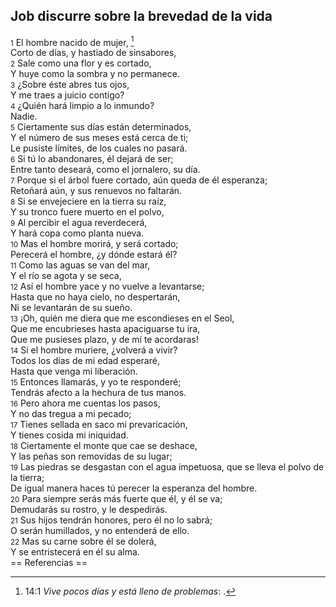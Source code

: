 == Job discurre sobre la brevedad de la vida ==

{{anchor|1}} <small>1</small> El hombre nacido de mujer, <ref>14:1 ''Vive pocos días y está lleno de problemas'': {{lib|LU|148|6|8}}.</ref><br>
Corto de días, y hastiado de sinsabores,<br>
{{anchor|2}} <small>2</small> Sale como una flor y es cortado,<br>
Y huye como la sombra y no permanece.<br>
{{anchor|3}} <small>3</small> ¿Sobre éste abres tus ojos,<br>
Y me traes a juicio contigo?<br>
{{anchor|4}} <small>4</small> ¿Quién hará limpio a lo inmundo?<br>
Nadie.<br>
{{anchor|5}} <small>5</small> Ciertamente sus días están determinados,<br>
Y el número de sus meses está cerca de ti;<br>
Le pusiste límites, de los cuales no pasará.<br>
{{anchor|6}} <small>6</small> Si tú lo abandonares, él dejará de ser;<br>
Entre tanto deseará, como el jornalero, su día.<br>
{{anchor|7}} <small>7</small> Porque si el árbol fuere cortado, aún queda de él esperanza;<br>
Retoñará aún, y sus renuevos no faltarán.<br>
{{anchor|8}} <small>8</small> Si se envejeciere en la tierra su raíz,<br>
Y su tronco fuere muerto en el polvo,<br>
{{anchor|9}} <small>9</small> Al percibir el agua reverdecerá,<br>
Y hará copa como planta nueva.<br>
{{anchor|10}} <small>10</small> Mas el hombre morirá, y será cortado;<br>
Perecerá el hombre, ¿y dónde estará él?<br>
{{anchor|11}} <small>11</small> Como las aguas se van del mar,<br>
Y el río se agota y se seca,<br>
{{anchor|12}} <small>12</small> Así el hombre yace y no vuelve a levantarse;<br>
Hasta que no haya cielo, no despertarán,<br>
Ni se levantarán de su sueño.<br>
{{anchor|13}} <small>13</small> ¡Oh, quién me diera que me escondieses en el Seol,<br>
Que me encubrieses hasta apaciguarse tu ira,<br>
Que me pusieses plazo, y de mí te acordaras!<br>
{{anchor|14}} <small>14</small> Si el hombre muriere, ¿volverá a vivir?<br>
Todos los días de mi edad esperaré,<br>
Hasta que venga mi liberación.<br>
{{anchor|15}} <small>15</small> Entonces llamarás, y yo te responderé;<br>
Tendrás afecto a la hechura de tus manos.<br>
{{anchor|16}} <small>16</small> Pero ahora me cuentas los pasos,<br>
Y no das tregua a mi pecado;<br>
{{anchor|17}} <small>17</small> Tienes sellada en saco mi prevaricación,<br>
Y tienes cosida mi iniquidad.<br>
{{anchor|18}} <small>18</small> Ciertamente el monte que cae se deshace,<br>
Y las peñas son removidas de su lugar;<br>
{{anchor|19}} <small>19</small> Las piedras se desgastan con el agua impetuosa, que se lleva el polvo de la tierra;<br>
De igual manera haces tú perecer la esperanza del hombre.<br>
{{anchor|20}} <small>20</small> Para siempre serás más fuerte que él, y él se va;<br>
Demudarás su rostro, y le despedirás.<br>
{{anchor|21}} <small>21</small> Sus hijos tendrán honores, pero él no lo sabrá;<br>
O serán humillados, y no entenderá de ello.<br>
{{anchor|22}} <small>22</small> Mas su carne sobre él se dolerá,<br>
Y se entristecerá en él su alma.<br>
== Referencias ==

<references />
